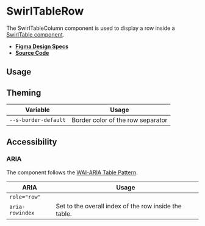 
<Meta title="Components/SwirlTableRow" />

# SwirlTableRow

The SwirlTableColumn component is used to display a row inside a
[SwirlTable component](?path=/docs/components-swirltable--swirl-table).

- **[Figma Design Specs](https://www.figma.com/file/iRHiAFsHxnzux8gQ9EjlZe/Swirl-Components?node-id=2368%3A11396)**
- **[Source Code](https://github.com/flip-corp/swirl/tree/main/packages/swirl-components/src/components/swirl-table-row)**

## Usage

<Canvas withSource="open">
  <Story id="components-swirltablerow--swirl-table-row" />
</Canvas>

<ArgsTable story="." />

## Theming

| Variable             | Usage                             |
| -------------------- | --------------------------------- |
| `--s-border-default` | Border color of the row separator |

## Accessibility

### ARIA

The component follows the
[WAI-ARIA Table Pattern](https://www.w3.org/WAI/ARIA/apg/patterns/table/).

| ARIA            | Usage                                                 |
| --------------- | ----------------------------------------------------- |
| `role="row"`    |                                                       |
| `aria-rowindex` | Set to the overall index of the row inside the table. |
